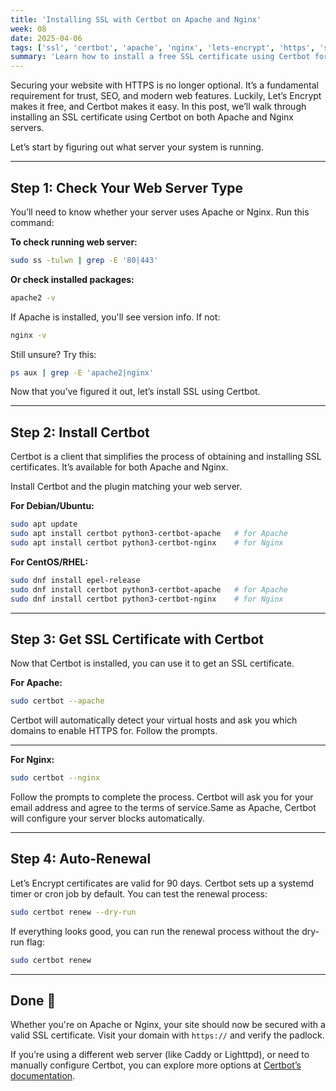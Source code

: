 ```yaml
---
title: 'Installing SSL with Certbot on Apache and Nginx'
week: 08
date: 2025-04-06
tags: ['ssl', 'certbot', 'apache', 'nginx', 'lets-encrypt', 'https', 'security']
summary: 'Learn how to install a free SSL certificate using Certbot for both Apache and Nginx web servers. Step-by-step guide included.'
---
```


Securing your website with HTTPS is no longer optional. It’s a fundamental requirement for trust, SEO, and modern web features. Luckily, Let’s Encrypt makes it free, and Certbot makes it easy. In this post, we’ll walk through installing an SSL certificate using Certbot on both Apache and Nginx servers.

Let’s start by figuring out what server your system is running.

---

## Step 1: Check Your Web Server Type

You’ll need to know whether your server uses Apache or Nginx. Run this command:

**To check running web server:**

```bash
sudo ss -tulwn | grep -E '80|443'
```

**Or check installed packages:**

```bash
apache2 -v
```

If Apache is installed, you'll see version info. If not:

```bash
nginx -v
```

Still unsure? Try this:

```bash
ps aux | grep -E 'apache2|nginx'
```

Now that you’ve figured it out, let’s install SSL using Certbot.

---

## Step 2: Install Certbot

Certbot is a client that simplifies the process of obtaining and installing SSL certificates. It’s available for both Apache and Nginx.

Install Certbot and the plugin matching your web server.

**For Debian/Ubuntu:**

```bash
sudo apt update
sudo apt install certbot python3-certbot-apache   # for Apache
sudo apt install certbot python3-certbot-nginx    # for Nginx
```

**For CentOS/RHEL:**

```bash
sudo dnf install epel-release
sudo dnf install certbot python3-certbot-apache   # for Apache
sudo dnf install certbot python3-certbot-nginx    # for Nginx
```

---

## Step 3: Get SSL Certificate with Certbot

Now that Certbot is installed, you can use it to get an SSL certificate.

**For Apache:**

```bash
sudo certbot --apache
```

Certbot will automatically detect your virtual hosts and ask you which domains to enable HTTPS for. Follow the prompts.

---

**For Nginx:**

```bash
sudo certbot --nginx
```

Follow the prompts to complete the process. Certbot will ask you for your email address and agree to the terms of service.Same as Apache, Certbot will configure your server blocks automatically.

---

## Step 4: Auto-Renewal

Let’s Encrypt certificates are valid for 90 days. Certbot sets up a systemd timer or cron job by default. You can test the renewal process:

```bash
sudo certbot renew --dry-run
```

If everything looks good, you can run the renewal process without the dry-run flag:

```bash
sudo certbot renew
```

---

## Done 🎉

Whether you're on Apache or Nginx, your site should now be secured with a valid SSL certificate. Visit your domain with `https://` and verify the padlock.

If you’re using a different web server (like Caddy or Lighttpd), or need to manually configure Certbot, you can explore more options at [Certbot’s documentation](https://certbot.eff.org).

